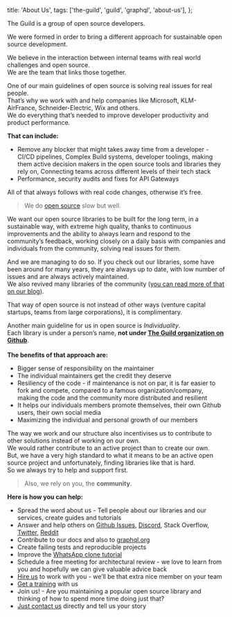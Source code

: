 
  title: 'About Us',
  tags: ['the-guild', 'guild', 'graphql', 'about-us'],
};


The Guild is a group of open source developers.

We were formed in order to bring a different approach for sustainable open source development.

We believe in the interaction between internal teams with real world challenges and open source.<br/>
We are the team that links those together.

One of our main guidelines of open source is solving real issues for real people.<br/>
That’s why we work with and help companies like Microsoft, KLM-AirFrance, Schneider-Electric, Wix and others.<br/>
We do everything that’s needed to improve developer productivity and product performance.

**That can include:**

- Remove any blocker that might takes away time from a developer - CI/CD pipelines, Complex Build systems, developer toolings, making them active decision makers in the open source tools and libraries they rely on, Connecting teams across different levels of their tech stack
- Performance, security audits and fixes for API Gateways

All of that always follows with real code changes, otherwise it’s free.

> We do [open source](/open-source) slow but well.

We want our open source libraries to be built for the long term, in a sustainable way, with extreme high quality, thanks to continuous improvements and the ability to always learn and respond to the community’s feedback, working closely on a daily basis with companies and individuals from the community, solving real issues for them.

And we are managing to do so. If you check out our libraries, some have been around for many years, they are always up to date, with low number of issues and are always actively maintained.<br/>
We also revived many libraries of the community ([you can read more of that on our blog](/blog)).

That way of open source is not instead of other ways (venture capital startups, teams from large corporations), it is complimentary.

Another main guideline for us in open source is _Individuality_.<br/>
Each library is under a person’s name, **not under [The Guild organization on Github](https://github.com/the-guild-org)**.<br/>  
**The benefits of that approach are:**

- Bigger sense of responsibility on the maintainer
- The individual maintainers get the credit they deserve
- Resiliency of the code - if maintenance is not on par, it is far easier to fork and compete, compared to a famous organization/company, making the code and the community more distributed and resilient
- It helps our individuals members promote themselves, their own Github users, their own social media
- Maximizing the individual and personal growth of our members

The way we work and our structure also incentivises us to contribute to other solutions instead of working on our own.<br/>
We would rather contribute to an active project than to create our own.<br/>
But, we have a very high standard to what it means to be an active open source project and unfortunately, finding libraries like that is hard.<br/>
So we always try to help and support first.

> Also, we rely on you, the **community**.

**Here is how you can help:**

- Spread the word about us - Tell people about our libraries and our services, create guides and tutorials
- Answer and help others on [Github Issues](https://github.com/the-guild-org), [Discord](https://discordapp.com/invite/xud7bH9), Stack Overflow, [Twitter](https://twitter.com/TheGuildDev), [Reddit](https://www.reddit.com/r/graphql/)
- Contribute to our docs and also to [graphql.org](https://graphql.org)
- Create failing tests and reproducible projects
- Improve the [WhatsApp clone tutorial](https://www.tortilla.academy/Urigo/WhatsApp-Clone-Tutorial/master)
- Schedule a free meeting for architectural review - we love to learn from you and hopefully we can give valuable advice back
- [Hire us](/services) to work with you - we’ll be that extra nice member on your team
- [Get a training](/services) with us
- Join us! - Are you maintaining a popular open source library and thinking of how to spend more time doing just that?
- [Just contact us](/contact) directly and tell us your story
